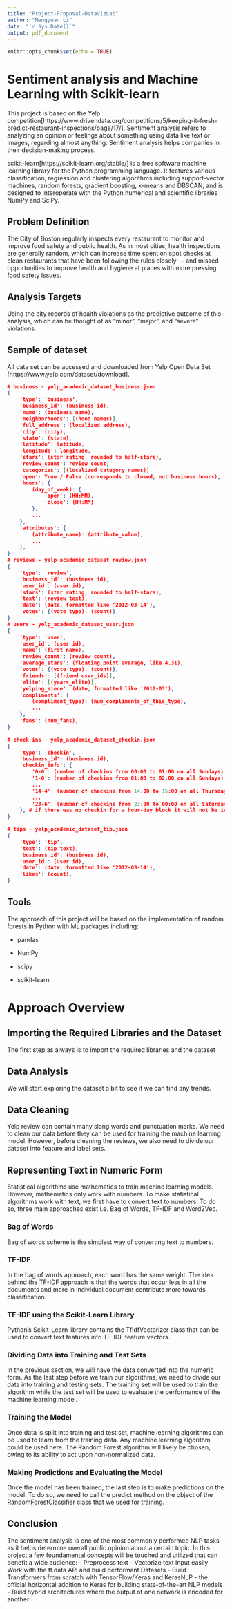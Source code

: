 ```yaml
---
title: "Project-Proposal-DataVizLab"
author: "Mengyuan Li"
date: "`r Sys.Date()`"
output: pdf_document
---
```


```r
knitr::opts_chunk$set(echo = TRUE)
```

# Sentiment analysis and Machine Learning with Scikit-learn

This project is based on the Yelp competition[https://www.drivendata.org/competitions/5/keeping-it-fresh-predict-restaurant-inspections/page/17/]. Sentiment analysis refers to analyzing an opinion or feelings about something using data like text or images, regarding almost anything. Sentiment analysis helps companies in their decision-making process.

scikit-learn[https://scikit-learn.org/stable/] is a free software machine learning library for the Python programming language. It features various classification, regression and clustering algorithms including support-vector machines, random forests, gradient boosting, k-means and DBSCAN, and is designed to interoperate with the Python numerical and scientific libraries NumPy and SciPy. 

## Problem Definition

The City of Boston regularly inspects every restaurant to monitor and improve food safety and public health. As in most cities, health inspections are generally random, which can increase time spent on spot checks at clean restaurants that have been following the rules closely — and missed opportunities to improve health and hygiene at places with more pressing food safety issues.

## Analysis Targets
Using the city records of health violations as the predictive outcome of this analysis, which can be thought of as "minor", "major", and "severe" violations.

## Sample of dataset
All data set can be accessed and downloaded from Yelp Open Data Set [https://www.yelp.com/dataset/download].

```json
# business - yelp_academic_dataset_business.json
{
    'type': 'business',
    'business_id': (business id),
    'name': (business name),
    'neighborhoods': [(hood names)],
    'full_address': (localized address),
    'city': (city),
    'state': (state),
    'latitude': latitude,
    'longitude': longitude,
    'stars': (star rating, rounded to half-stars),
    'review_count': review count,
    'categories': [(localized category names)]
    'open': True / False (corresponds to closed, not business hours),
    'hours': {
        (day_of_week): {
            'open': (HH:MM),
            'close': (HH:MM)
        },
        ...
    },
    'attributes': {
        (attribute_name): (attribute_value),
        ...
    },
}
# reviews - yelp_academic_dataset_review.json
{
    'type': 'review',
    'business_id': (business id),
    'user_id': (user id),
    'stars': (star rating, rounded to half-stars),
    'text': (review text),
    'date': (date, formatted like '2012-03-14'),
    'votes': {(vote type): (count)},
}
# users - yelp_academic_dataset_user.json
{
    'type': 'user',
    'user_id': (user id),
    'name': (first name),
    'review_count': (review count),
    'average_stars': (floating point average, like 4.31),
    'votes': {(vote type): (count)},
    'friends': [(friend user_ids)],
    'elite': [(years_elite)],
    'yelping_since': (date, formatted like '2012-03'),
    'compliments': {
        (compliment_type): (num_compliments_of_this_type),
        ...
    },
    'fans': (num_fans),
}

# check-ins - yelp_academic_dataset_checkin.json
{
    'type': 'checkin',
    'business_id': (business id),
    'checkin_info': {
        '0-0': (number of checkins from 00:00 to 01:00 on all Sundays),
        '1-0': (number of checkins from 01:00 to 02:00 on all Sundays),
        ...
        '14-4': (number of checkins from 14:00 to 15:00 on all Thursdays),
        ...
        '23-6': (number of checkins from 23:00 to 00:00 on all Saturdays)
    }, # if there was no checkin for a hour-day block it will not be in the dict
}

# tips - yelp_academic_dataset_tip.json
{
    'type': 'tip',
    'text': (tip text),
    'business_id': (business id),
    'user_id': (user id),
    'date': (date, formatted like '2012-03-14'),
    'likes': (count),
}
```

## Tools
The approach of this project will be based on the implementation of random forests in Python with ML packages including:

- pandas

- NumPy

- scipy

- scikit-learn

# Approach Overview
## Importing the Required Libraries and the Dataset
The first step as always is to import the required libraries and the dataset

## Data Analysis
We will start exploring the dataset a bit to see if we can find any trends. 

## Data Cleaning
Yelp review can contain many slang words and punctuation marks. We need to clean our data before they can be used for training the machine learning model. However, before cleaning the reviews, we also need to divide our dataset into feature and label sets.

## Representing Text in Numeric Form
Statistical algorithms use mathematics to train machine learning models. However, mathematics only work with numbers. To make statistical algorithms work with text, we first have to convert text to numbers. To do so, three main approaches exist i.e. Bag of Words, TF-IDF and Word2Vec.

### Bag of Words
Bag of words scheme is the simplest way of converting text to numbers.

### TF-IDF
In the bag of words approach, each word has the same weight. The idea behind the TF-IDF approach is that the words that occur less in all the documents and more in individual document contribute more towards classification.

### TF-IDF using the Scikit-Learn Library
Python's Scikit-Learn library contains the TfidfVectorizer class that can be used to convert text features into TF-IDF feature vectors. 

### Dividing Data into Training and Test Sets
In the previous section, we will have the data converted into the numeric form. As the last step before we train our algorithms, we need to divide our data into training and testing sets. The training set will be used to train the algorithm while the test set will be used to evaluate the performance of the machine learning model.

### Training the Model
Once data is split into training and test set, machine learning algorithms can be used to learn from the training data. Any machine learning algorithm could be used here. The Random Forest algorithm will likely be chosen, owing to its ability to act upon non-normalized data.

### Making Predictions and Evaluating the Model
Once the model has been trained, the last step is to make predictions on the model. To do so, we need to call the predict method on the object of the RandomForestClassifier class that we used for training. 

## Conclusion
The sentiment analysis is one of the most commonly performed NLP tasks as it helps determine overall public opinion about a certain topic.
In this project a few foundamental concepts will be touched and utilized that can benefit a wide audience:
- Preprocess text
- Vectorize text input easily
- Work with the tf.data API and build performant Datasets
- Build Transformers from scratch with TensorFlow/Keras and KerasNLP - the official horizontal addition to Keras for building state-of-the-art NLP models
- Build hybrid architectures where the output of one network is encoded for another

